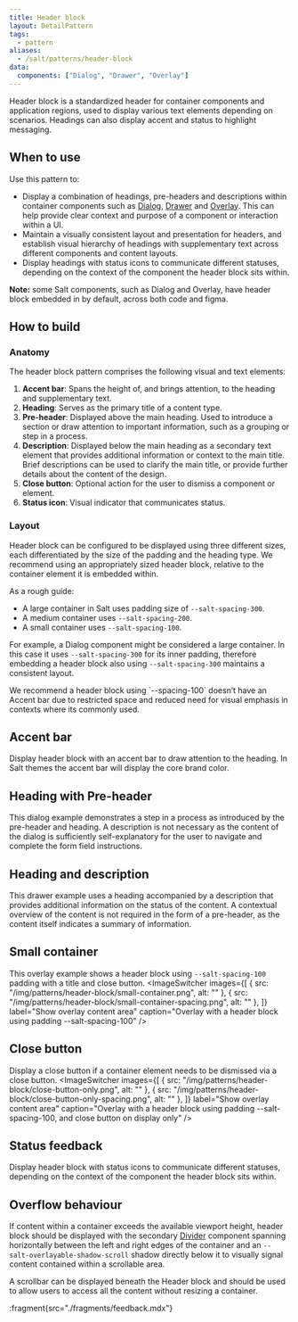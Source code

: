 ```yaml
---
title: Header block
layout: DetailPattern
tags:
  - pattern
aliases:
  - /salt/patterns/header-block
data:
  components: ["Dialog", "Drawer", "Overlay"]
---
```


Header block is a standardized header for container components and application regions, used to display various text elements depending on scenarios. Headings can also display accent and status to highlight messaging.

<Diagram
  src="/img/patterns/header-block/hero-shot.png"
  alt="Example header block. Displaying close action, status, preheader and description."
  border
/>

## When to use

Use this pattern to:

* Display a combination of headings, pre-headers and descriptions within container components such as [Dialog](/salt/components/dialog), [Drawer](/salt/components/drawer) and [Overlay](/salt/components/overlay). This can help provide clear context and purpose of a component or interaction within a UI.  
* Maintain a visually consistent layout and presentation for headers, and establish visual hierarchy of headings with supplementary text across different components and content layouts.
* Display headings with status icons to communicate different statuses, depending on the context of the component the header block sits within.

**Note:** some Salt components, such as Dialog and Overlay, have header block embedded in by default, across both code and figma.

## How to build

### Anatomy

The header block pattern comprises the following visual and text elements:

1. **Accent bar**: Spans the height of, and brings attention, to the heading and supplementary text.
2. **Heading**: Serves as the primary title of a content type.  
3. **Pre-header**: Displayed above the main heading. Used to introduce a section or draw attention to important information, such as a grouping or step in a process.  
4. **Description**: Displayed below the main heading as a secondary text element that provides additional information or context to the main title. Brief descriptions can be used to clarify the main title, or provide further details about the content of the design.
5. **Close button**: Optional action for the user to dismiss a component or element.  
6. **Status icon**: Visual indicator that communicates status.

<Diagram
  src="/img/patterns/header-block/header-block-anatomy.png"
  alt="A header block anatomy."
  border
/>

### Layout

Header block can be configured to be displayed using three different sizes, each differentiated by the size of the padding and the heading type. We recommend using an appropriately sized header block, relative to the container element it is embedded within.

As a rough guide:
- A large container in Salt uses padding size of `--salt-spacing-300`.
- A medium container uses `--salt-spacing-200`.
- A small container uses `--salt-spacing-100`.

For example, a Dialog component might be considered a large container. In this case it uses `--salt-spacing-300` for its inner padding, therefore embedding a header block also using `--salt-spacing-300` maintains a consistent layout.
<Diagram
  src="/img/patterns/header-block/header-block-layout-spacing.png"
  alt="A header block layout."
  border
/>

<ExampleContainer type="positive" customPillText="Best practices">
  We recommend a header block using `--spacing-100` doesn’t have an Accent bar due to restricted space and reduced need for visual emphasis in contexts where its commonly used.
</ExampleContainer>

## Accent bar

Display header block with an accent bar to draw attention to the heading. In Salt themes the accent bar will display the core brand color. 

<Diagram
  src="/img/patterns/header-block/with-accent-bar-and-text.png"
  alt="Dialog with an Accent bar, all text elements and header block using padding --salt-spacing-300."
  content="Dialog with an Accent bar, all text elements and header block using padding `--salt-spacing-300`."
  border
/>

## Heading with Pre-header

This dialog example demonstrates a step in a process as introduced by the pre-header and heading. A description is not necessary as the content of the dialog is sufficiently self-explanatory for the user to navigate and complete the form field instructions.

<Diagram
  src="/img/patterns/header-block/accent-bar-heading-preheader.png"
  alt="Dialog with pre-header and header text elements."
  content="Dialog with pre-header and header text elements."
  border
/>

## Heading and description

This drawer example uses a heading accompanied by a description that provides additional information on the status of the content. A contextual overview of the content is not required in the form of a pre-header, as the content itself indicates a summary of information.
<Diagram
  src="/img/patterns/header-block/header-block-in-drawer.png"
  alt="Dialog with header and description text elements."
  content="Dialog with header and description text elements."
  border
/>

## Small container
This overlay example shows a header block using `--salt-spacing-100` padding with a title and close button.
<ImageSwitcher
  images={[
    { src: "/img/patterns/header-block/small-container.png", alt: "" },
    { src: "/img/patterns/header-block/small-container-spacing.png", alt: "" },
  ]}
  label="Show overlay content area"
  caption="Overlay with a header block using padding --salt-spacing-100"
/>

## Close button
Display a close button if a container element needs to be dismissed via a close button.
<ImageSwitcher
  images={[
    { src: "/img/patterns/header-block/close-button-only.png", alt: "" },
    { src: "/img/patterns/header-block/close-button-only-spacing.png", alt: "" },
  ]}
  label="Show overlay content area"
  caption="Overlay with a header block using padding --salt-spacing-100, and close button on display only"
/>

## Status feedback
Display header block with status icons to communicate different statuses, depending on the context of the component the header block sits within.


<Diagram
  src="/img/patterns/header-block/with-status.png"
  alt="Dialog with a header block using padding --salt-spacing-300"
  content="Dialog with a header block using padding --salt-spacing-300"
  border
/>

## Overflow behaviour
If content within a container exceeds the available viewport height, header block should be displayed with the secondary [Divider](/salt/components/divider) component spanning horizontally between the left and right edges of the container and an `--salt-overlayable-shadow-scroll` shadow directly below it to visually signal content contained within a scrollable area.

A scrollbar can be displayed beneath the Header block and should be used to allow users to access all the content without resizing a container.

<Diagram
  src="/img/patterns/header-block/overflow-behaviour-dialog.png"
  alt="A terms and conditions dialog with scrollable content."
  content="A terms and conditions dialog with scrollable content."
  border
/>


:fragment{src="./fragments/feedback.mdx"}
